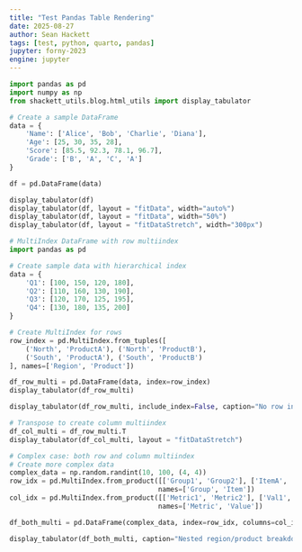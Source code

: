 ```yaml
---
title: "Test Pandas Table Rendering" 
date: 2025-08-27
author: Sean Hackett
tags: [test, python, quarto, pandas]
jupyter: forny-2023
engine: jupyter
---
```


```python
import pandas as pd
import numpy as np
from shackett_utils.blog.html_utils import display_tabulator
```

```python
# Create a sample DataFrame
data = {
    'Name': ['Alice', 'Bob', 'Charlie', 'Diana'],
    'Age': [25, 30, 35, 28],
    'Score': [85.5, 92.3, 78.1, 96.7],
    'Grade': ['B', 'A', 'C', 'A']
}

df = pd.DataFrame(data)
```

```python
display_tabulator(df)
display_tabulator(df, layout = "fitData", width="auto%")
display_tabulator(df, layout = "fitData", width="50%")
display_tabulator(df, layout = "fitDataStretch", width="300px")
```

```python
# MultiIndex DataFrame with row multiindex
import pandas as pd

# Create sample data with hierarchical index
data = {
    'Q1': [100, 150, 120, 180],
    'Q2': [110, 160, 130, 190],
    'Q3': [120, 170, 125, 195],
    'Q4': [130, 180, 135, 200]
}

# Create MultiIndex for rows
row_index = pd.MultiIndex.from_tuples([
    ('North', 'ProductA'), ('North', 'ProductB'), 
    ('South', 'ProductA'), ('South', 'ProductB')
], names=['Region', 'Product'])

df_row_multi = pd.DataFrame(data, index=row_index)
display_tabulator(df_row_multi)

display_tabulator(df_row_multi, include_index=False, caption="No row index here")
```

```python
# Transpose to create column multiindex
df_col_multi = df_row_multi.T
display_tabulator(df_col_multi, layout = "fitDataStretch")
```

```python
# Complex case: both row and column multiindex
# Create more complex data
complex_data = np.random.randint(10, 100, (4, 4))
row_idx = pd.MultiIndex.from_product([['Group1', 'Group2'], ['ItemA', 'ItemB']], 
                                     names=['Group', 'Item'])
col_idx = pd.MultiIndex.from_product([['Metric1', 'Metric2'], ['Val1', 'Val2']], 
                                     names=['Metric', 'Value'])

df_both_multi = pd.DataFrame(complex_data, index=row_idx, columns=col_idx)

display_tabulator(df_both_multi, caption="Nested region/product breakdown")
```
